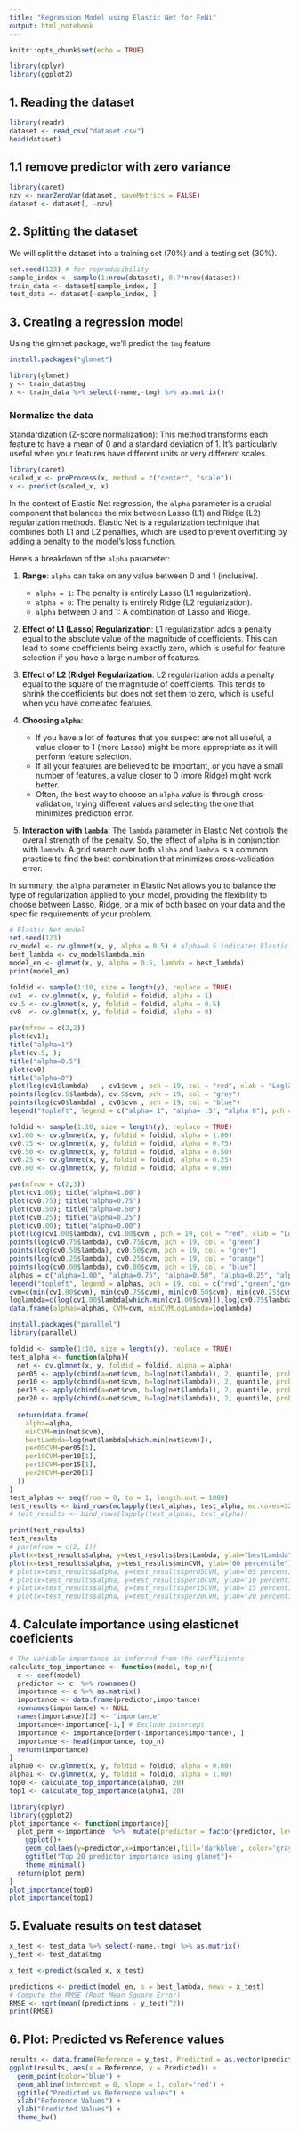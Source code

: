```yaml
---
title: "Regression Model using Elastic Net for FeNi"
output: html_notebook
---
```


```r
knitr::opts_chunk$set(echo = TRUE)
```

```r
library(dplyr)
library(ggplot2)
```

## 1. Reading the dataset

```r
library(readr)
dataset <- read_csv("dataset.csv")
head(dataset)
```

## 1.1 remove predictor with zero variance

```r
library(caret)
nzv <- nearZeroVar(dataset, saveMetrics = FALSE)
dataset <- dataset[, -nzv]
```


## 2. Splitting the dataset
We will split the dataset into a training set (70%) and a testing set (30%).

```r
set.seed(123) # for reproducibility
sample_index <- sample(1:nrow(dataset), 0.7*nrow(dataset))
train_data <- dataset[sample_index, ]
test_data <- dataset[-sample_index, ]
```

## 3. Creating a regression model
Using the glmnet package, we'll predict the `tmg` feature


```r
install.packages("glmnet")
```

```r
library(glmnet)
y <- train_data$tmg
x <- train_data %>% select(-name,-tmg) %>% as.matrix()
```

### Normalize the data

Standardization (Z-score normalization): This method transforms each feature to have a mean of 0 and a standard deviation of 1. It's particularly useful when your features have different units or very different scales.
```r
library(caret)
scaled_x <- preProcess(x, method = c("center", "scale"))
x <- predict(scaled_x, x)
```

In the context of Elastic Net regression, the `alpha` parameter is a crucial component that balances the mix between Lasso (L1) and Ridge (L2) regularization methods. Elastic Net is a regularization technique that combines both L1 and L2 penalties, which are used to prevent overfitting by adding a penalty to the model's loss function.

Here's a breakdown of the `alpha` parameter:

1. **Range**: `alpha` can take on any value between 0 and 1 (inclusive). 
   - `alpha = 1`: The penalty is entirely Lasso (L1 regularization).
   - `alpha = 0`: The penalty is entirely Ridge (L2 regularization).
   - `alpha` between 0 and 1: A combination of Lasso and Ridge.

2. **Effect of L1 (Lasso) Regularization**: L1 regularization adds a penalty equal to the absolute value of the magnitude of coefficients. This can lead to some coefficients being exactly zero, which is useful for feature selection if you have a large number of features.

3. **Effect of L2 (Ridge) Regularization**: L2 regularization adds a penalty equal to the square of the magnitude of coefficients. This tends to shrink the coefficients but does not set them to zero, which is useful when you have correlated features.

4. **Choosing `alpha`**: 
   - If you have a lot of features that you suspect are not all useful, a value closer to 1 (more Lasso) might be more appropriate as it will perform feature selection.
   - If all your features are believed to be important, or you have a small number of features, a value closer to 0 (more Ridge) might work better.
   - Often, the best way to choose an `alpha` value is through cross-validation, trying different values and selecting the one that minimizes prediction error.

5. **Interaction with `lambda`**: The `lambda` parameter in Elastic Net controls the overall strength of the penalty. So, the effect of `alpha` is in conjunction with `lambda`. A grid search over both `alpha` and `lambda` is a common practice to find the best combination that minimizes cross-validation error.

In summary, the `alpha` parameter in Elastic Net allows you to balance the type of regularization applied to your model, providing the flexibility to choose between Lasso, Ridge, or a mix of both based on your data and the specific requirements of your problem.

```r
# Elastic Net model
set.seed(123)
cv_model <- cv.glmnet(x, y, alpha = 0.5) # alpha=0.5 indicates Elastic Net
best_lambda <- cv_model$lambda.min
model_en <- glmnet(x, y, alpha = 0.5, lambda = best_lambda)
print(model_en)
```

```r

foldid <- sample(1:10, size = length(y), replace = TRUE)
cv1  <- cv.glmnet(x, y, foldid = foldid, alpha = 1)
cv.5 <- cv.glmnet(x, y, foldid = foldid, alpha = 0.5)
cv0  <- cv.glmnet(x, y, foldid = foldid, alpha = 0)

par(mfrow = c(2,2))
plot(cv1);
title("alpha=1")
plot(cv.5, );
title("alpha=0.5")
plot(cv0)
title("alpha=0")
plot(log(cv1$lambda)   , cv1$cvm , pch = 19, col = "red", xlab = "Log(λ)", ylab = cv1$name)
points(log(cv.5$lambda), cv.5$cvm, pch = 19, col = "grey")
points(log(cv0$lambda) , cv0$cvm , pch = 19, col = "blue")
legend("topleft", legend = c("alpha= 1", "alpha= .5", "alpha 0"), pch = 19, col = c("red","grey","blue"))

```
```r
foldid <- sample(1:10, size = length(y), replace = TRUE)
cv1.00 <- cv.glmnet(x, y, foldid = foldid, alpha = 1.00)
cv0.75 <- cv.glmnet(x, y, foldid = foldid, alpha = 0.75)
cv0.50 <- cv.glmnet(x, y, foldid = foldid, alpha = 0.50)
cv0.25 <- cv.glmnet(x, y, foldid = foldid, alpha = 0.25)
cv0.00 <- cv.glmnet(x, y, foldid = foldid, alpha = 0.00)

par(mfrow = c(2,3))
plot(cv1.00); title("alpha=1.00")
plot(cv0.75); title("alpha=0.75")
plot(cv0.50); title("alpha=0.50")
plot(cv0.25); title("alpha=0.25")
plot(cv0.00); title("alpha=0.00")
plot(log(cv1.00$lambda), cv1.00$cvm , pch = 19, col = "red", xlab = "Log(λ)", ylab = cv1$name)
points(log(cv0.75$lambda), cv0.75$cvm, pch = 19, col = "green")
points(log(cv0.50$lambda), cv0.50$cvm, pch = 19, col = "grey")
points(log(cv0.25$lambda), cv0.25$cvm, pch = 19, col = "orange")
points(log(cv0.00$lambda), cv0.00$cvm, pch = 19, col = "blue")
alphas = c("alpha=1.00", "alpha=0.75", "alpha=0.50", "alpha=0.25", "alpha=0.00")
legend("topleft", legend = alphas, pch = 19, col = c("red","green","grey","orange","blue"))
cvm=c(min(cv1.00$cvm), min(cv0.75$cvm), min(cv0.50$cvm), min(cv0.25$cvm), min(cv0.00$cvm))
loglambda=c(log(cv1.00$lambda[which.min(cv1.00$cvm)]),log(cv0.75$lambda[which.min(cv0.75$cvm)]), log(cv0.50$lambda[which.min(cv0.50$cvm)]), log(cv0.25$lambda[which.min(cv0.25$cvm)]), log(cv0.00$lambda[which.min(cv0.00$cvm)]))
data.frame(alphas=alphas, CVM=cvm, minCVMLogLambda=loglambda)
```

```r
install.packages("parallel")
library(parallel)
```

```r
foldid <- sample(1:10, size = length(y), replace = TRUE)
test_alpha <- function(alpha){
  net <- cv.glmnet(x, y, foldid = foldid, alpha = alpha)
  per05 <- apply(cbind(a=net$cvm, b=log(net$lambda)), 2, quantile, probs = 0.05)
  per10 <- apply(cbind(a=net$cvm, b=log(net$lambda)), 2, quantile, probs = 0.10)
  per15 <- apply(cbind(a=net$cvm, b=log(net$lambda)), 2, quantile, probs = 0.15)
  per20 <- apply(cbind(a=net$cvm, b=log(net$lambda)), 2, quantile, probs = 0.20)
  
  return(data.frame(
    alpha=alpha,
    minCVM=min(net$cvm),
    bestLambda=log(net$lambda[which.min(net$cvm)]),
    per05CVM=per05[1],
    per10CVM=per10[1],
    per15CVM=per15[1],
    per20CVM=per20[1]
  ))
}
test_alphas <- seq(from = 0, to = 1, length.out = 1000)
test_results <- bind_rows(mclapply(test_alphas, test_alpha, mc.cores=32))
# test_results <- bind_rows(lapply(test_alphas, test_alpha))
```

```r
print(test_results)
test_results
# par(mfrow = c(2, 1))
plot(x=test_results$alpha, y=test_results$bestLambda, ylab="bestLambda")
plot(x=test_results$alpha, y=test_results$minCVM, ylab="00 percentile")
# plot(x=test_results$alpha, y=test_results$per05CVM, ylab="05 percentile")
# plot(x=test_results$alpha, y=test_results$per10CVM, ylab="10 percentile")
# plot(x=test_results$alpha, y=test_results$per15CVM, ylab="15 percentile")
# plot(x=test_results$alpha, y=test_results$per20CVM, ylab="20 percentile")
```
## 4. Calculate importance using elasticnet coeficients

```r
# The variable importance is inferred from the coefficients
calculate_top_importance <- function(model, top_n){
  c <- coef(model)
  predictor <- c  %>% rownames()
  importance <- c %>% as.matrix()
  importance <- data.frame(predictor,importance)
  rownames(importance) <- NULL
  names(importance)[2] <- "importance"
  importance<-importance[-1,] # Exclude intercept
  importance <- importance[order(-importance$importance), ]
  importance <- head(importance, top_n)
  return(importance)
}
alpha0 <- cv.glmnet(x, y, foldid = foldid, alpha = 0.00)
alpha1 <- cv.glmnet(x, y, foldid = foldid, alpha = 1.00)
top0 <- calculate_top_importance(alpha0, 20)
top1 <- calculate_top_importance(alpha1, 20)
```


```r
library(dplyr)
library(ggplot2)
plot_importance <- function(importance){
  plot_perm <-importance  %>%  mutate(predictor = factor(predictor, levels = rev(unique(predictor)))) %>%
    ggplot()+
    geom_col(aes(y=predictor,x=importance),fill='darkblue', color='gray')+
    ggtitle("Top 20 predictor importance using glmnet")+
    theme_minimal()
  return(plot_perm)
}
plot_importance(top0)
plot_importance(top1)
```
## 5. Evaluate results on test dataset

```r
x_test <- test_data %>% select(-name,-tmg) %>% as.matrix()
y_test <- test_data$tmg

x_test <-predict(scaled_x, x_test)

predictions <- predict(model_en, s = best_lambda, newx = x_test)
# Compute the RMSE (Root Mean Square Error)
RMSE <- sqrt(mean((predictions - y_test)^2))
print(RMSE)
```

## 6. Plot: Predicted vs Reference values

```r

results <- data.frame(Reference = y_test, Predicted = as.vector(predictions))
ggplot(results, aes(x = Reference, y = Predicted)) +
  geom_point(color='blue') +
  geom_abline(intercept = 0, slope = 1, color='red') +
  ggtitle("Predicted vs Reference values") +
  xlab("Reference Values") +
  ylab("Predicted Values") +
  theme_bw()

```

